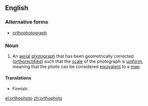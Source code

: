 ==English==

===Alternative forms===
* [[orthophotograph]]

===Noun===
{{en-noun}}
{{wikipedia}}

# An [[aerial]] [[photograph]] that has been geometrically corrected ([[orthorectified]]) such that the [[scale]] of the photograph is [[uniform]], meaning that the photo can be considered [[equivalent]] to a [[map]].

====Translations====
{{trans-top|geometrically corrected aerial photograph}}
* Finnish: {{t|fi|ortokuva}}
{{trans-mid}}
{{trans-bottom}}

[[el:orthophoto]]
[[zh:orthophoto]]